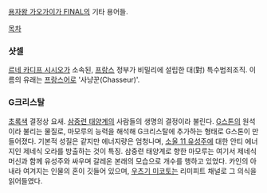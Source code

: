 [[용자왕 가오가이가 FINAL]]의 기타 용어들.

[[목차]]

=== 샷셀 ===
[[르네 카디프 시시오]]가 소속된, [[프랑스]] 정부가 비밀리에 설립한 대(對) 특수범죄조직. 이름의 유래는 [[프랑스어]]로 '사냥꾼(Chasseur)'.

=== G크리스탈 ===
[[초록색]] 결정상 요새. [[삼중련 태양계]]의 사람들의 생명의 결정이라 불린다. [[G스톤]]의 원석이라 불리는 물질로, 마모루의 능력을 해석해 G크리스탈에 추가하는 형태로 G스톤이 만들어졌다. 기본적 성질은 같지만 에너지량은 엄청나며, [[소울 11 유성주]]에 대한 안티 에너지인 제네식 오라를 방출하는 것이 특징. 삼중련 태양계로 향한 마모루는 여기서 제네식 머신과 함께 유성주와 싸우며 갈레온 본래의 모습으로 개수를 행하고 있었다. 카인의 아내라 여겨지는 인물의 혼이 깃들어 있으며, [[우츠기 미코토]]는 리미피트 채널로 그 의식을 읽어들였다.
